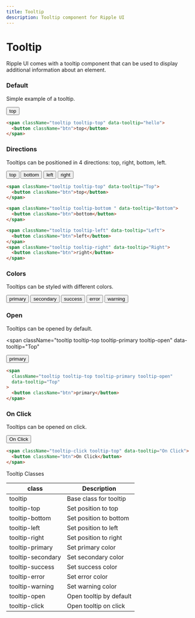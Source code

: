 ```yaml
---
title: Tooltip
description: Tooltip component for Ripple UI
---
```


# Tooltip

Ripple UI comes with a tooltip component that can be used to display additional information about an element.

### Default

Simple example of a tooltip.

<span className="tooltip tooltip-top" data-tooltip="hello">
  <button className="btn"> top</button>
</span>

```html
<span className="tooltip tooltip-top" data-tooltip="hello">
  <button className="btn">top</button>
</span>
```

### Directions

Tooltips can be positioned in 4 directions: top, right, bottom, left.

<div className="flex flex-wrap gap-8">
<span className="tooltip tooltip-top" data-tooltip="Top">
  <button className="btn"> top</button>
</span>

<span className="tooltip tooltip-bottom " data-tooltip="Bottom">
  <button className="btn"> bottom</button>
</span>

<span className="tooltip tooltip-left" data-tooltip="Left">
  <button className="btn"> left</button>
</span>
<span className="tooltip tooltip-right" data-tooltip="Right">
  <button className="btn"> right</button>
</span>

</div>

```html
<span className="tooltip tooltip-top" data-tooltip="Top">
  <button className="btn">top</button>
</span>

<span className="tooltip tooltip-bottom " data-tooltip="Bottom">
  <button className="btn">bottom</button>
</span>

<span className="tooltip tooltip-left" data-tooltip="Left">
  <button className="btn">left</button>
</span>
<span className="tooltip tooltip-right" data-tooltip="Right">
  <button className="btn">right</button>
</span>
```

### Colors

Tooltips can be styled with different colors.

<div className="flex flex-wrap gap-8">

<span className="tooltip tooltip-top tooltip-primary" data-tooltip="Top">
  <button className="btn"> primary</button>
</span>

<span className="tooltip tooltip-top tooltip-secondary" data-tooltip="Bottom">
  <button className="btn"> secondary</button>
</span>

<span className="tooltip tooltip-top tooltip-success" data-tooltip="Left">
  <button className="btn"> success</button>
</span>

<span className="tooltip tooltip-top tooltip-error" data-tooltip="Right">
  <button className="btn"> error</button>
</span>

<span className="tooltip tooltip-top tooltip-warning" data-tooltip="Top">
  <button className="btn"> warning</button>
</span>

</div>

### Open

Tooltips can be opened by default.

<span
  className="tooltip tooltip-top tooltip-primary tooltip-open"
  data-tooltip="Top"
>
  <button className="btn"> primary</button>
</span>

```html
<span
  className="tooltip tooltip-top tooltip-primary tooltip-open"
  data-tooltip="Top"
>
  <button className="btn">primary</button>
</span>
```

### On Click

Tooltips can be opened on click.

<span className="tooltip-click tooltip-top" data-tooltip="On Click">
  <button className="btn">On Click</button>
</span>

```html
<span className="tooltip-click tooltip-top" data-tooltip="On Click">
  <button className="btn">On Click</button>
</span>
```

<Attributes>
<Attributes.Title>Tooltip Classes</Attributes.Title>

| class             | Description             |
| ----------------- | ----------------------- |
| tooltip           | Base class for tooltip  |
| tooltip-top       | Set position to top     |
| tooltip-bottom    | Set position to bottom  |
| tooltip-left      | Set position to left    |
| tooltip-right     | Set position to right   |
| tooltip-primary   | Set primary color       |
| tooltip-secondary | Set secondary color     |
| tooltip-success   | Set success color       |
| tooltip-error     | Set error color         |
| tooltip-warning   | Set warning color       |
| tooltip-open      | Open tooltip by default |
| tooltip-click     | Open tooltip on click   |

</Attributes>

<LinkRedirect
  contentLeft="Alert"
  hrefLeft="/docs/components/alert"
  contentRight="Avatar"
  hrefRight="/docs/components/avatar"
/>
